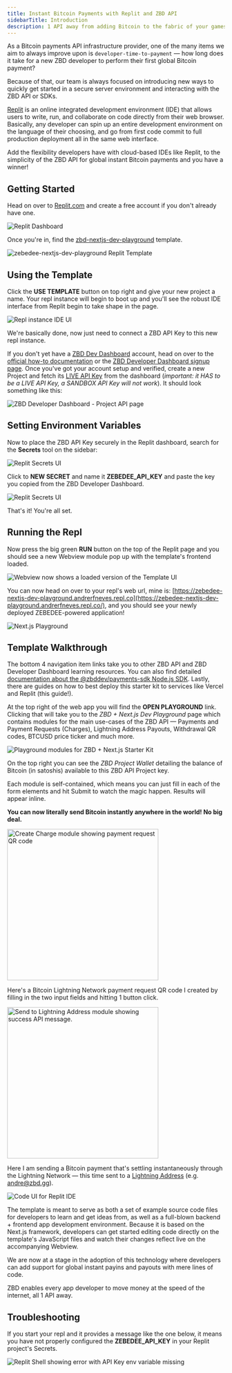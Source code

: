 ```yaml
---
title: Instant Bitcoin Payments with Replit and ZBD API
sidebarTitle: Introduction
description: 1 API away from adding Bitcoin to the fabric of your games, apps, and systems.
---
```


As a Bitcoin payments API infrastructure provider, one of the many items we aim to always improve upon is `developer-time-to-payment` — how long does it take for a new ZBD developer to perform their first global Bitcoin payment?

Because of that, our team is always focused on introducing new ways to quickly get started in a secure server environment and interacting with the ZBD API or SDKs.

[Replit](https://replit.com) is an online integrated development environment (IDE) that allows users to write, run, and collaborate on code directly from their web browser. Basically, any developer can spin up an entire development environment on the language of their choosing, and go from first code commit to full production deployment all in the same web interface.

Add the flexibility developers have with cloud-based IDEs like Replit, to the simplicity of the ZBD API for global instant Bitcoin payments and you have a winner!

## Getting Started

Head on over to [Replit.com](https://replit.com/) and create a free account if you don't already have one.

<Frame>
  <img src="/img/docs/replit-quickstart/replit-dashboard.png" alt="Replit Dashboard" />
</Frame>

Once you're in, find the [zbd-nextjs-dev-playground](https://replit.com/@andrerfneves/zebedee-nextjs-dev-playground?v=1) template.

<Frame>
  <img src="/img/docs/replit-quickstart/replit-dev-playground.png" alt="zebedee-nextjs-dev-playground Replit Template" />
</Frame>

## Using the Template

Click the **USE TEMPLATE** button on top right and give your new project a name. Your repl instance will begin to boot up and you'll see the robust IDE interface from Replit begin to take shape in the page.

<Frame>
  <img src="/img/docs/replit-quickstart/replit-ide.png" alt="Repl instance IDE UI" />
</Frame>

We're basically done, now just need to connect a ZBD API Key to this new repl instance.

If you don't yet have a [ZBD Dev Dashboard](https://dashboard.zebedee.io/) account, head on over to the [official how-to documentation](/get-started/create-account) or the [ZBD Developer Dashboard signup page](https://dashboard.zebedee.io/). Once you've got your account setup and verified, create a new Project and fetch its [LIVE API Key](/get-started/sandbox-project) from the dashboard (*important: it HAS to be a LIVE API Key, a SANDBOX API Key will not work*). It should look something like this:

<Frame>
  <img src="/img/docs/replit-quickstart/dev-dashboard.jpeg" alt="ZBD Developer Dashboard - Project API page" />
</Frame>

## Setting Environment Variables

Now to place the ZBD API Key securely in the Replit dashboard, search for the **Secrets** tool on the sidebar:

<Frame>
  <img src="/img/docs/replit-quickstart/replit-secrets-ui.jpeg" alt="Replit Secrets UI" />
</Frame>

Click to **NEW SECRET** and name it **ZEBEDEE_API_KEY** and paste the key you copied from the ZBD Developer Dashboard.

<Frame>
  <img src="/img/docs/replit-quickstart/replit-secrets-ui-2.png" alt="Replit Secrets UI" />
</Frame>

That's it! You're all set.

## Running the Repl

Now press the big green **RUN** button on the top of the Replit page and you should see a new Webview module pop up with the template's frontend loaded.

<Frame>
  <img src="/img/docs/replit-quickstart/webview.png" alt="Webview now shows a loaded version of the Template UI" />
</Frame>

You can now head on over to your repl's web url, mine is: [https://zebedee-nextjs-dev-playground.andrerfneves.repl.co](https://zebedee-nextjs-dev-playground.andrerfneves.repl.co/), and you should see your newly deployed ZEBEDEE-powered application!

<Frame>
  <img src="/img/docs/replit-quickstart/nextjs.png" alt="Next.js Playground" />
</Frame>

## Template Walkthrough

The bottom 4 navigation item links take you to other ZBD API and ZBD Developer Dashboard learning resources. You can also find detailed [documentation about the @zbddev/payments-sdk Node.js SDK](https://node.zbd.dev/). Lastly, there are guides on how to best deploy this starter kit to services like Vercel and Replit (this guide!).

At the top right of the web app you will find the **OPEN PLAYGROUND** link. Clicking that will take you to the *ZBD + Next.js Dev Playground* page which contains modules for the main use-cases of the ZBD API — Payments and Payment Requests (Charges), Lightning Address Payouts, Withdrawal QR codes, BTCUSD price ticker and much more.

<Frame>
  <img src="/img/docs/replit-quickstart/nextjs-playground.png" alt="Playground modules for ZBD + Next.js Starter Kit" />
</Frame>

On the top right you can see the *ZBD Project Wallet* detailing the balance of Bitcoin (in satoshis) available to this ZBD API Project key.

Each module is self-contained, which means you can just fill in each of the form elements and hit Submit to watch the magic happen. Results will appear inline.

**You can now literally send Bitcoin instantly anywhere in the world! No big deal.**

<Frame>
  <img src="/img/docs/replit-quickstart/charge-module.jpeg" width="350" alt="Create Charge module showing payment request QR code" />
</Frame>

Here's a Bitcoin Lightning Network payment request QR code I created by filling in the two input fields and hitting 1 button click.

<Frame>
  <img src="/img/docs/replit-quickstart/send-module.png" width="350" alt="Send to Lightning Address module showing success API message." />
</Frame>

Here I am sending a Bitcoin payment that's settling instantaneously through the Lightning Network — this time sent to a [Lightning Address](https://lightningaddress.com/) (e.g. andre@zbd.gg).

<Frame>
  <img src="/img/docs/replit-quickstart/replit-code-ui.jpeg" alt="Code UI for Replit IDE" />
</Frame>

The template is meant to serve as both a set of example source code files for developers to learn and get ideas from, as well as a full-blown backend + frontend app development environment. Because it is based on the Next.js framework, developers can get started editing code directly on the template's JavaScript files and watch their changes reflect live on the accompanying Webview.

<Tip>
We are now at a stage in the adoption of this technology where developers can add support for global instant payins and payouts with mere lines of code.
  
ZBD enables every app developer to move money at the speed of the internet, all 1 API away.
</Tip>

## Troubleshooting

If you start your repl and it provides a message like the one below, it means you have not properly configured the **ZEBEDEE_API_KEY** in your Replit project's Secrets.

<Frame>
  <img src="/img/docs/replit-quickstart/replit-shell.png" alt="Replit Shell showing error with API Key env variable missing" />
</Frame>
